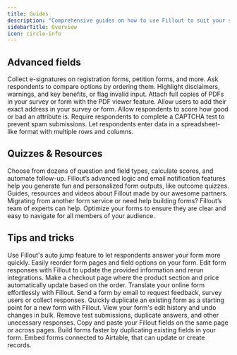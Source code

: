 ```yaml
---
title: Guides
description: "Comprehensive guides on how to use Fillout to suit your specific needs and preferences."
sidebarTitle: Overview
icon: circle-info
---
```


## Advanced fields

<CardGroup>
  <Card title="Add e-signatures to your form" icon="file-signature" iconType="regular" color="#FFC738" href="/help/esignatures">
  Collect e-signatures on registration forms, petition forms, and more.
  </Card>
  <Card title="Collect a ranking on your form" icon="ranking-star" iconType="regular" color="#FFC738" href="/help/ranking">
  Ask respondents to compare options by ordering them.
  </Card>
  <Card title="Add a banner within your form" icon="triangle-exclamation" iconType="regular" color="#FFC738" href="/help/banners">
Highlight disclaimers, warnings, and key benefits, or flag invalid input.
  </Card>
  <Card title="Embed PDFs on your forms" icon="file-import" iconType="regular" color="#FFC738" href="/help/embed-pdfs">
Attach full copies of PDFs in your survey or form with the PDF viewer feature.
  </Card>
  <Card title="Ask for location coordinates on your form" icon="circle-location-arrow" iconType="regular" color="#FFC738" href="/help/location-coordinates">
Allow users to add their exact address in your survey or form.
  </Card>
  <Card title="Add a rating scale on your form" icon="star-half-stroke" iconType="regular" color="#FFC738" href="/help/rating">
Allow respondents to score how good or bad an attribute is.
  </Card>
  <Card title="Add a CAPTCHA field on your form" icon="arrows-spin" iconType="regular" color="#FFC738" href="/help/captcha">
Require respondents to complete a CAPTCHA test to prevent spam submissions.
  </Card>
  <Card title="Add a table to your form" icon="table" iconType="regular" color="#FFC738" href="/help/table">
  Let respondents enter data in a spreadsheet-like format with multiple rows and columns.
  </Card>
</CardGroup>

## Quizzes & Resources

<CardGroup>
  <Card title="Make a quiz with Fillout" href="/help/make-a-free-quiz" icon="comments-question-check" iconType="regular" color="#FFC738">
    Choose from dozens of question and field types, calculate scores, and automate follow-up.
  </Card>
  <Card title="Create a lead quiz" href="/help/create-a-lead-quiz" icon="stars" iconType="regular" color="#FFC738">
  Fillout’s advanced logic and email notification features help you generate fun and personalized form outputs, like outcome quizzes.
  </Card>
  <Card title="Partner-made guides and resources" href="/help/partner-made-resources" icon="book" iconType="regular" color="#FFC738">
  Guides, resources and videos about Fillout made by our awesome partners.
  </Card>
  <Card title="Concierge program" href="/help/concierge" icon="person" iconType="regular" color="#FFC738">
  Migrating from another form service or need help building forms? Fillout’s team of experts can help.
  </Card>
  <Card title="Improve the accessibility of your forms" href="/help/forms-accessibility" icon="ear" iconType="regular" color="#FFC738">
 Optimize your forms to ensure they are clear and easy to navigate for all members of your audience.
  </Card>
</CardGroup>

## Tips and tricks

<CardGroup>
  <Card title="Enable auto jump on your form" href="/help/auto-jump" icon="rabbit" iconType="regular" color="#FFC738">
  Use Fillout's auto jump feature to let respondents answer your form more quickly.
  </Card>
  <Card title="Reorder with drag and drop" href="/help/reorder-with-drag-and-drop" icon="arrow-pointer" iconType="regular" color="#FFC738">
    Easily reorder form pages and field options on your form.
  </Card>
  <Card title="Edit form submissions" href="/help/edit-submissions" icon="pen-to-square" iconType="regular" color="#FFC738">
Edit form responses with Fillout to update the provided information and rerun integrations.
  </Card>
  <Card title="Create a dynamic payment page" href="/help/dynamic-payment" icon="cart-shopping" iconType="regular" color="#FFC738">
    Make a checkout page where the product section and price automatically update based on the order.
  </Card>
  <Card title="Change your form’s language" href="/help/make-a-form-in-any-language" icon="globe" iconType="regular" color="#FFC738">
  Translate your online form effortlessly with Fillout.
  </Card>
  <Card title="Email your form" href="/help/email-form" icon="envelope" iconType="regular" color="#FFC738">
  Send a form by email to request feedback, survey users or collect responses.
  </Card>
  <Card title="Duplicate a form" icon="copy" iconType="regular" color="#FFC738" href="/help/duplicate-a-form">
Quickly duplicate an existing form as a starting point for a new form with Fillout.
  </Card>
    <Card title="Restore previous version" icon="rectangle-history-circle-user" iconType="regular" color="#FFC738" href="/help/restore-previous-version">
  View your form's edit history and undo changes in bulk.
  </Card>
  <Card title="Delete submissions" href="/help/delete-a-form-submission" icon="trash-can" iconType="regular" color="#FFC738">
  Remove test submissions, duplicate answers, and other unecessary responses.
  </Card>
  <Card title="Copy and paste a question" icon="paste" iconType="regular" color="#FFC738" href="/help/copy-paste-fields">
  Copy and paste your Fillout fields on the same page or across pages.
  </Card>
  <Card title="Duplicate existing questions" icon="copy" iconType="regular" color="#FFC738" href="/help/duplicate-fields">
  Build forms faster by duplicating existing fields in your form.
  </Card>
  <Card title="Embed Fillout forms on Softr" href="/help/embed-fillout-softr" icon="shapes" iconType="regular" color="#FFC738">
  Embed forms connected to Airtable, that can update or create records.
  </Card>
</CardGroup>

